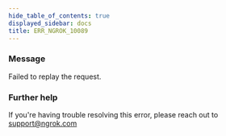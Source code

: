 ```yaml
---
hide_table_of_contents: true
displayed_sidebar: docs
title: ERR_NGROK_10089
---
```


### Message

Failed to replay the request.

### Further help

If you're having trouble resolving this error, please reach out to [support@ngrok.com](mailto:support@ngrok.com?subject=Help%20with%20ERR_NGROK_10089)
